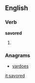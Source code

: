 ==English==

===Verb===
'''savored'''

# {{past of|[[savor]]}}

===Anagrams===
* [[vardoes#English|vardoes]]

[[it:savored]]